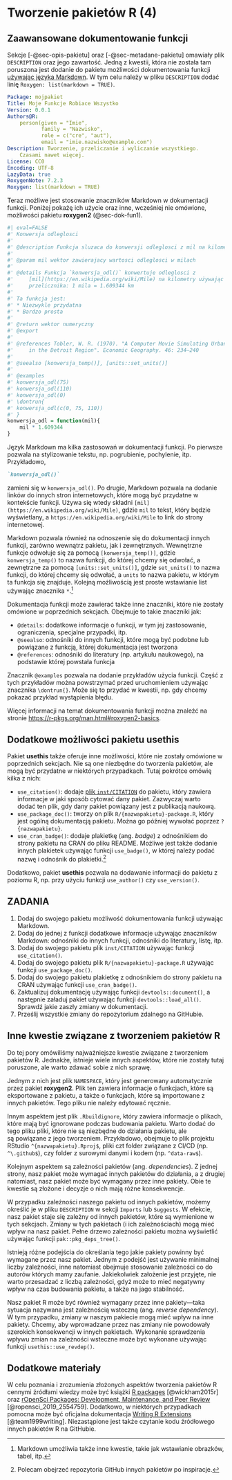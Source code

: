# Tworzenie pakietów R (4)

## Zaawansowane dokumentowanie funkcji

Sekcje [-@sec-opis-pakietu] oraz [-@sec-metadane-pakietu] omawiały plik `DESCRIPTION` oraz jego zawartość.
Jedną z kwestii, która nie została tam poruszona jest dodanie do pakietu możliwości dokumentowania funkcji [używając języka Markdown](https://roxygen2.r-lib.org/articles/markdown.html).
<!-- why? -->
W tym celu należy w pliku `DESCRIPTION` dodać linię `Roxygen: list(markdown = TRUE)`.

```yaml
Package: mojpakiet
Title: Moje Funkcje Robiace Wszystko
Version: 0.0.1
Authors@R: 
    person(given = "Imie",
           family = "Nazwisko",
           role = c("cre", "aut"),
           email = "imie.nazwisko@example.com")
Description: Tworzenie, przeliczanie i wyliczanie wszystkiego. 
    Czasami nawet więcej.
License: CC0
Encoding: UTF-8
LazyData: true
RoxygenNote: 7.2.3
Roxygen: list(markdown = TRUE)
```

Teraz możliwe jest stosowanie znaczników Markdown w dokumentacji funkcji.
Poniżej pokażę ich użycie oraz inne, wcześniej nie omówione, możliwości pakietu **roxygen2** (@sec-dok-fun1).

<!-- test this doc!! -->

```r
#| eval=FALSE
#' Konwersja odleglosci
#'
#' @description Funkcja sluzaca do konwersji odleglosci z mil na kilometry
#'
#' @param mil wektor zawierajacy wartosci odleglosci w milach
#' 
#' @details Funkcja `konwersja_odl()` konwertuje odleglosci z 
#'     [mil](https://en.wikipedia.org/wiki/Mile) na kilometry używając wzoru
#'     przelicznika: 1 mila = 1.609344 km
#' 
#' Ta funkcja jest:
#' * Niezwykle przydatna
#' * Bardzo prosta
#'
#' @return wektor numeryczny
#' @export
#' 
#' @references Tobler, W. R. (1970). "A Computer Movie Simulating Urban Growth 
#'     in the Detroit Region". Economic Geography. 46: 234–240
#' 
#' @seealso [konwersja_temp()], [units::set_units()]
#'
#' @examples
#' konwersja_odl(75)
#' konwersja_odl(110)
#' konwersja_odl(0)
#' \dontrun{
#' konwersja_odl(c(0, 75, 110))
#' }
konwersja_odl = function(mil){
    mil * 1.609344
}
```

Język Markdown ma kilka zastosowań w dokumentacji funkcji.
Po pierwsze pozwala na stylizowanie tekstu, np. pogrubienie, pochylenie, itp.
Przykładowo, 

``` markdown
`konwersja_odl()` 
```

zamieni się w `konwersja_odl()`.
Po drugie, Markdown pozwala na dodanie linków do innych stron internetowych, które mogą być przydatne w kontekście funkcji.
Używa się wtedy składni `[mil](https://en.wikipedia.org/wiki/Mile)`, gdzie `mil` to tekst, który będzie wyświetlany, a `https://en.wikipedia.org/wiki/Mile` to link do strony internetowej.

Markdown pozwala również na odnoszenie się do dokumentacji innych funkcji, zarówno wewnątrz pakietu, jak i zewnętrznych.
Wewnętrzne funkcje odwołuje się za pomocą `[konwersja_temp()]`, gdzie `konwersja_temp()` to nazwa funkcji, do której chcemy się odwołać, a zewnętrzne za pomocą `[units::set_units()]`, gdzie `set_units()` to nazwa funkcji, do której chcemy się odwołać, a `units` to nazwa pakietu, w którym ta funkcja się znajduje.
Kolejną możliwością jest proste wstawianie list używając znacznika `*`.^[Markdown umożliwia także inne kwestie, takie jak wstawianie obrazków, tabel, itp.]

Dokumentacja funkcji może zawierać także inne znaczniki, które nie zostały omówione w poprzednich sekcjach.
Obejmuje to takie znaczniki jak:

- `@details`: dodatkowe informacje o funkcji, w tym jej zastosowanie, ograniczenia, specjalne przypadki, itp.
- `@seealso`: odnośniki do innych funkcji, które mogą być podobne lub powiązane z funkcją, której dokumentacja jest tworzona
- `@references`: odnośniki do literatury (np. artykułu naukowego), na podstawie której powstała funkcja

Znacznik `@examples` pozwala na dodanie przykładów użycia funkcji.
Część z tych przykładów można powstrzymać przed uruchomieniem używając znacznika `\dontrun{}`.
Może się to przydać w kwestii, np. gdy chcemy pokazać przykład wystąpienia błędu. 

Więcej informacji na temat dokumentowania funkcji można znaleźć na stronie <https://r-pkgs.org/man.html#roxygen2-basics>.

## Dodatkowe możliwości pakietu **usethis**

Pakiet **usethis** także oferuje inne możliwości, które nie zostały omówione w poprzednich sekcjach.
Nie są one niezbędne do tworzenia pakietów, ale mogą być przydatne w niektórych przypadkach.
Tutaj pokrótce omówię kilka z nich:

- `use_citation()`: dodaje [plik `inst/CITATION`](https://r-pkgs.org/misc.html#sec-misc-inst-citation) do pakietu, który zawiera informacje w jaki sposób cytować dany pakiet. 
Zazwyczaj warto dodać ten plik, gdy dany pakiet powiązany jest z publikacją naukową.
- `use_package_doc()`: tworzy on plik `R/{nazwapakietu}-package.R`, który jest ogólną dokumentacją pakietu.
Można go później wywołać poprzez `?{nazwapakietu}`.
- `use_cran_badge()`: dodaje plakietkę (ang. *badge*) z odnośnikiem do strony pakietu na CRAN do pliku README.
Możliwe jest także dodanie innych plakietek używając funkcji `use_badge()`, w której należy podać nazwę i odnośnik do plakietki.^[Polecam obejrzeć repozytoria GitHub innych pakietów po inspiracje.]

Dodatkowo, pakiet **usethis** pozwala na dodawanie informacji do pakietu z poziomu R, np. przy użyciu funkcji `use_author()` czy `use_version()`.

::: {.callout-note appearance="simple"}

## ZADANIA

1. Dodaj do swojego pakietu możliwość dokumentowania funkcji używając Markdown.
2. Dodaj do jednej z funkcji dodatkowe informacje używając znaczników Markdown: odnośniki do innych funkcji, odnośniki do literatury, listę, itp.
3. Dodaj do swojego pakietu plik `inst/CITATION` używając funkcji `use_citation()`.
4. Dodaj do swojego pakietu plik `R/{nazwapakietu}-package.R` używając funkcji `use_package_doc()`.
5. Dodaj do swojego pakietu plakietkę z odnośnikiem do strony pakietu na CRAN używając funkcji `use_cran_badge()`.
6. Zaktualizuj dokumentację używając funkcji `devtools::document()`, a następnie załaduj pakiet używając funkcji `devtools::load_all()`.
Sprawdź jakie zaszły zmiany w dokumentacji.
7. Prześlij wszystkie zmiany do repozytorium zdalnego na GitHubie.

:::

## Inne kwestie związane z tworzeniem pakietów R

Do tej pory omówiliśmy najważniejsze kwestie związane z tworzeniem pakietów R.
Jednakże, istnieje wiele innych aspektów, które nie zostały tutaj poruszone, ale warto zdawać sobie z nich sprawę.

Jednym z nich jest plik `NAMESPACE`, który jest generowany automatycznie przez pakiet **roxygen2**.
Plik ten zawiera informacje o funkcjach, które są eksportowane z pakietu, a także o funkcjach, które są importowane z innych pakietów.
Tego pliku nie należy edytować ręcznie.

Innym aspektem jest plik `.Rbuildignore`, który zawiera informacje o plikach, które mają być ignorowane podczas budowania pakietu.
Warto dodać do tego pliku pliki, które nie są niezbędne do działania pakietu, ale są powiązane z jego tworzeniem. 
Przykładowo, obejmuje to plik projektu RStudio `^{nazwapakietu}.Rproj$`, pliki czt folder związane z CI/CD (np. `^\.github$`), czy folder z surowymi danymi i kodem (np. `^data-raw$`).

Kolejnym aspektem są zależności pakietów (ang. *dependencies*).
Z jednej strony, nasz pakiet może wymagać innych pakietów do działania, a z drugiej natomiast, nasz pakiet może być wymagany przez inne pakiety.
Obie te kwestie są złożone i decyzje o nich mają różne konsekwencje.

W przypadku zależności naszego pakietu od innych pakietów, możemy określić je w pliku `DESCRIPTION` w sekcji `Imports` lub `Suggests`.
W efekcie, nasz pakiet staje się zależny od innych pakietów, które są wymienione w tych sekcjach.
Zmiany w tych pakietach (i ich zależnościach) mogą mieć wpływ na nasz pakiet.
Pełne drzewo zależności pakietu można wyświetlić używając funkcji `pak::pkg_deps_tree()`.

Istnieją różne podejścia do określania tego jakie pakiety powinny być wymagane przez nasz pakiet.
Jednym z podejść jest używanie minimalnej liczby zależności, inne natomiast obejmuje stosowanie zależności co do autorów których mamy zaufanie.
Jakiekolwiek założenie jest przyjęte, nie warto przesadzać z liczbą zależności, gdyż może to mieć negatywny wpływ na czas budowania pakietu, a także na jago stabilność.

Nasz pakiet R może być również wymagany przez inne pakiety---taka sytuacja nazywana jest zależnością wsteczną (ang. *reverse dependency*).
W tym przypadku, zmiany w naszym pakiecie mogą mieć wpływ na inne pakiety.
Chcemy, aby wprowadzane przez nas zmiany nie powodowały szerokich konsekwencji w innych pakietach.
Wykonanie sprawdzenia wpływu zmian na zależności wsteczne może być wykonane używając funkcji `usethis::use_revdep()`.

## Dodatkowe materiały

W celu poznania i zrozumienia złożonych aspektów tworzenia pakietów R cennymi źródłami wiedzy może być książki [R packages](https://r-pkgs.org) [@wickham2015r] oraz [rOpenSci Packages: Development, Maintenance, and Peer Review](https://ropensci.github.io/dev_guide/) [@ropensci_2019_2554759].
Dodatkowo, w niektórych przypadkach pomocna może być oficjalna dokumentacja [Writing R Extensions](https://cran.r-project.org/doc/manuals/R-exts.html#Creating-R-packages) [@team1999writing].
Niezastąpione jest także czytanie kodu źródłowego innych pakietów R na GitHubie.
